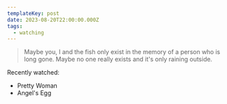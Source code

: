 ```yaml
---
templateKey: post
date: 2023-08-20T22:00:00.000Z
tags:
  - watching
---
```

> Maybe you, I and the fish only exist in the memory of a person who is long gone. Maybe no one really exists and it's only raining outside.

Recently watched:

* Pretty Woman
* Angel's Egg